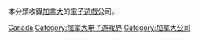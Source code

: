 本分類收錄[[加拿大|加拿大]]的[[電子遊戲|電子遊戲]]公司。


[[Category:各地電子遊戲公司|Canada]]
[[Category:加拿大电子游戏界|Category:加拿大电子游戏界]]
[[Category:加拿大公司|Category:加拿大公司]]